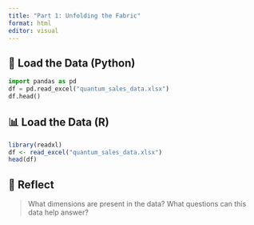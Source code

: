 ```yaml
---
title: "Part 1: Unfolding the Fabric"
format: html
editor: visual
---
```


## 📂 Load the Data (Python)

```python
import pandas as pd
df = pd.read_excel("quantum_sales_data.xlsx")
df.head()
```

## 📊 Load the Data (R)

```r
library(readxl)
df <- read_excel("quantum_sales_data.xlsx")
head(df)
```

## 🧠 Reflect

> What dimensions are present in the data?
> What questions can this data help answer?
